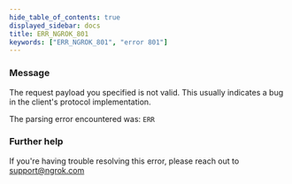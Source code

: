 ```yaml
---
hide_table_of_contents: true
displayed_sidebar: docs
title: ERR_NGROK_801
keywords: ["ERR_NGROK_801", "error 801"]
---
```


### Message

The request payload you specified is not valid.
This usually indicates a bug in the client's protocol implementation.

The parsing error encountered was:
`ERR`

### Further help

If you're having trouble resolving this error, please reach out to [support@ngrok.com](mailto:support@ngrok.com?subject=Help%20with%20ERR_NGROK_801)
